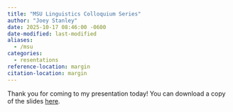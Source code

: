```yaml
---
title: "MSU Linguistics Colloquium Series"
author: "Joey Stanley"
date: 2025-10-17 08:46:00 -0600
date-modified: last-modified
aliases:
  - /msu
categories:
  - resentations
reference-location: margin
citation-location: margin
---
```


Thank you for coming to my presentation today! You can download a copy of the slides [here](/downloads/251017-MSU.pdf). 